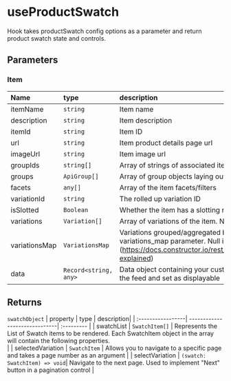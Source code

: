 
<Meta of={UseProductSwatchStories} name='Props' />

# useProductSwatch
Hook takes productSwatch config options as a parameter and return product swatch state and controls.

## Parameters
<ArgTypes />

### Item
  | Name              | type                   | description       | 
  | :-----------------| :----------------------| :---------------- |
  | itemName          | `string`               | Item name         |
  | description       | `string`               | Item description  |
  | itemId            | `string`               | Item ID           |
  | url               | `string`               | Item product details page url |
  | imageUrl          | `string`               | Item image url                |
  | groupIds          | `string[]`             | Array of strings of associated item group IDs |
  | groups            | `ApiGroup[]`           | Array of group objects laying out the associated groups hierarchy  |
  | facets            | `any[]`                | Array of the item facets/filters |
  | variationId       | `string`               | The rolled up variation ID      |
  | isSlotted         | `Boolean`              | Whether the item has a slotting rule applied to it or not |
  | variations        | `Variation[]`          | Array of variations of the item. Null if variationsMap exists. |
  | variationsMap     | `VariationsMap`        | Variations grouped/aggregated by the specified fields in the variations_map parameter. Null if variations exists. (https://docs.constructor.io/rest_api/variations_mapping/#aggregations-explained)  |
  | data              | `Record<string, any>`  | Data object containing your custom metadata fields that are passed in the feed and set as displayable |

## Returns

`swatchObject`
  | property          | type                          | description|
  | :-----------------| ------------------------------| :--------- |
  | swatchList        | `SwatchItem[]`                | Represents the List of Swatch items to be rendered. Each SwatchItem object in the array will contain the following properties. <br/> |
  | selectedVariation | `SwatchItem`                  | Allows you to navigate to a specific page and takes a page number as an argument |
  | selectVariation   | `(swatch: SwatchItem) => void`| Navigate to the next page. Used to implement "Next" button in a pagination control |